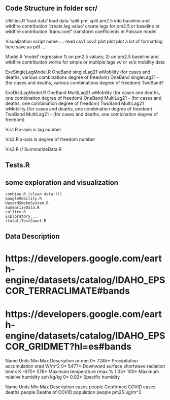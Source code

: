 ## Code Structure in folder scr/

Utilities.R
    'load.data'           load data 
    'split.pm'            split pm2.5 into baseline and wildfire contribution 
    'create.lag.value'    create lags for pm2.5 or baseline or wildfire contribution 
    'trans.coef'          transform coefficients in Poisson model 
        
Visualization script name ....
    read csv1 csv2 
    plot plot plot 
    a lot of formatting here 
    save as pdf ... 

Model.R
    'model' regression 
        1) on pm2.5 values; 
        2) on pm2.5 baseline and wildfire contribution 
        works for sinple or multiple lags
        w/ or w/o mobility data 

ExeSingleLagModel.R 
      OneBand     singleLag21     wMobility      (for cases and deaths, various combinations degree of freedom)
      OneBand     singleLag21     -              (for cases and deaths, various combinations degree of freedom)
      TwoBand? 
      
ExeDistLagModel.R 
      OneBand     MultiLag21      wMobility      (for cases and deaths, one combination degree of freedom)
      OneBand     MultiLag21      -              (for cases and deaths, one combination degree of freedom)
      TwoBand     MultiLag21      wMobility      (for cases and deaths, one combination degree of freedom)  
      TwoBand     MultiLag21      -              (for cases and deaths, one combination degree of freedom)

Vis1.R
    x-axis is lag number
    
Vis2.R
    x-axis is degree of freedom number

Vis3.R // SummarizeData.R

## Tests.R


## some exploration and visualization 
    combine.R (clean data!!!)
    GoogleMobility.R
    HazardSmokeSystem.R
    SummarizeData.R
    calfire.R
    Exploratory...
    (total)TestCount.R
    
## Data Description 

# https://developers.google.com/earth-engine/datasets/catalog/IDAHO_EPSCOR_TERRACLIMATE#bands
# https://developers.google.com/earth-engine/datasets/catalog/IDAHO_EPSCOR_GRIDMET?hl=es#bands
Name	Units	Min	  Max	    Description
pr	  mm	  0*	  7245*   Precipitation accumulation
srad	W/m^2 0*	  5477*	  Downward surface shortwave radiation
tmmx	K	    -670*	576*	  Maximum temperature
rmax	%	    1.05*	100*    Maximum relative humidity
sph	  kg/kg	0*	  0.02*   Specific humidity

Name	      Units	    Min	  Max	    Description
cases       people                  Confirmed COVID cases            
deaths      people                  Deaths of COVID
population  people
pm25        ug/m^3
